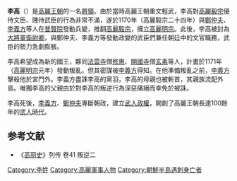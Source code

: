 {{About|高麗王朝將領|中国西晉將領李高|李高 (西晉)|中国东晋起事领袖李高|李高 (东晋)}}
{{Expand |time=2008-11-28T13:04:09+00:00 }}<!-- 本调用由 {{subst:Expand/auto}} 自动产生。 -->
{{Infobox Korean name|
hangul=이고|
hanja=李高|
rr=Yi Go|
mr=Yi Go|
}}
'''李高'''（{{bd|？||1171年||}}）是[[高麗王朝|高麗王朝]]的一名[[將領|將領]]。由於當時高麗王朝重文輕武，李高對[[高麗毅宗|高麗毅宗]]優待文臣、賤待武臣的行為非常不滿，遂於1170年（高麗毅宗二十四年）與[[鄭仲夫|鄭仲夫]]、[[李義方|李義方]]等人在[[普賢院|普賢院]]發動兵變，推翻[[高麗毅宗|高麗毅宗]]，擁立[[高麗明宗|高麗明宗]]。此後，李高被封為[[大將軍衛尉卿|大將軍衛尉卿]]，與鄭仲夫、李義方等發動政變的武臣們兼任朝廷中的文官職務，武臣的勢力急劇膨脹。

李高希望成為新的國王，夥同[[法雲寺|法雲寺]]僧[[修惠|修惠]]、[[開國寺|開國寺]]僧[[玄素|玄素]]等人，計畫於1171年（[[高麗明宗|高麗明宗]]元年）發動叛亂。但其密謀被[[李義方|李義方]]得知。在他準備叛亂之前，[[李義方|李義方]]擊殺他於宮門外。李義方盡誅李高的黨羽，李高的母親也被斬首，其親族流配外島。唯獨李高的父親由於對李高的叛逆行為深惡痛絕而幸免於被誅。

李高死後，[[李義方|李義方]]、[[鄭仲夫|鄭仲夫]]專斷朝政，建立[[武人政權|武人政權]]，開創了高麗王朝長達100餘年的[[武人時代|武人時代]]。

==参考文献==
*《[[高丽史|高丽史]]》列传 卷41 叛逆二
{{武臣政權執政者}}
{{Korea-bio-stub}}
[[Category:李姓|Category:李姓]]
[[Category:高麗軍事人物|Category:高麗軍事人物]]
[[Category:朝鮮半島遇刺身亡者|Category:朝鮮半島遇刺身亡者]]